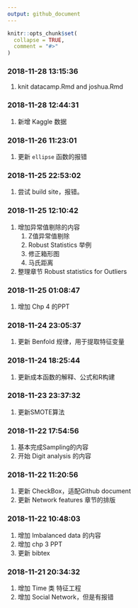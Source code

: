 ```yaml
---
output: github_document
---
```


<!-- README.md is generated from README.Rmd. Please edit that file -->

```r
knitr::opts_chunk$set(
  collapse = TRUE,
  comment = "#>"
)
```

### 2018-11-28 13:15:36

1. knit datacamp.Rmd and joshua.Rmd

### 2018-11-28 12:44:31

1. 新增 Kaggle 数据

### 2018-11-26 11:23:01

1. 更新 `ellipse` 函数的报错

### 2018-11-25 22:53:02

1. 尝试 build site，报错。

### 2018-11-25 12:10:42

1. 增加异常值剔除的内容
    1. Z值异常值剔除
    1. Robust Statistics 举例
    1. 修正箱形图
    1. 马氏距离
1. 整理章节 Robust statistics for Outliers

### 2018-11-25 01:08:47

1. 增加 Chp 4 的PPT

### 2018-11-24 23:05:37

1. 更新 Benfold 规律，用于提取特征变量

### 2018-11-24 18:25:44

1. 更新成本函数的解释、公式和R构建

### 2018-11-23 23:37:32

1. 更新SMOTE算法

### 2018-11-22 17:54:56

1. 基本完成Sampling的内容
1. 开始 Digit analysis 的内容

### 2018-11-22 11:20:56

1. 更新 CheckBox，适配Github document
1. 更新 Network features 章节的排版

### 2018-11-22 10:48:03

1. 增加 Imbalanced data 的内容
1. 增加 chp 3 PPT
1. 更新 bibtex

### 2018-11-21 20:34:32

1. 增加 Time 类 特征工程
1. 增加 Social Network，但是有报错
